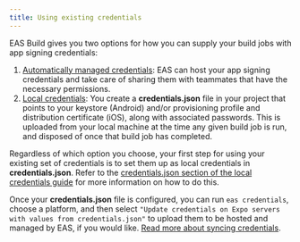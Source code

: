 ```yaml
---
title: Using existing credentials
---
```


EAS Build gives you two options for how you can supply your build jobs with app signing credentials:

1. [Automatically managed credentials](managed-credentials.mdx): EAS can host your app signing credentials and take care of sharing them with teammates that have the necessary permissions.
2. [Local credentials](local-credentials.mdx): You create a **credentials.json** file in your project that points to your keystore (Android) and/or provisioning profile and distribution certificate (iOS), along with associated passwords. This is uploaded from your local machine at the time any given build job is run, and disposed of once that build job has completed.

Regardless of which option you choose, your first step for using your existing set of credentials is to set them up as local credentials in **credentials.json**. Refer to the [credentials.json section of the local credentials guide](local-credentials.md#credentialsjson) for more information on how to do this.

Once your **credentials.json** file is configured, you can run `eas credentials`, choose a platform, and then select `"Update credentials on Expo servers with values from credentials.json"` to upload them to be hosted and managed by EAS, if you would like. [Read more about syncing credentials](syncing-credentials.mdx).
